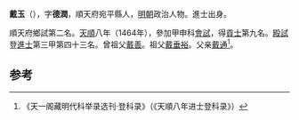 '''戴玉'''（{{bd|1433年||？}}），字'''德潤'''，順天府宛平縣人，[[明朝|明朝]]政治人物。進士出身。

順天府鄉試第二名。[[天顺_(明朝)|天順]]八年（1464年），參加甲申科[[會試|會試]]，得[[貢士|貢士]]第九名。[[殿試|殿試]]登[[進士|進士]]第三甲第四十三名。曾祖父[[戴善|戴善]]。祖父[[戴垂裕|戴垂裕]]。父亲[[戴通|戴通]]<ref>《天一阁藏明代科举录选刊·登科录》（《天順八年进士登科录》）</ref>。

==参考==
{{reflist}}
{{明朝人物小作品}}
{{天順八年甲申科殿試金榜}}